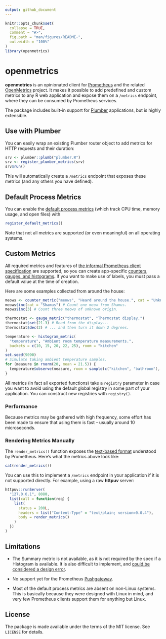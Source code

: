 ```yaml
---
output: github_document
---
```


<!-- README.md is generated from README.Rmd. Please edit that file -->

```r
knitr::opts_chunk$set(
  collapse = TRUE,
  comment = "#>",
  fig.path = "man/figures/README-",
  out.width = "100%"
)
library(openmetrics)
```

# openmetrics

<!-- badges: start -->
<!-- badges: end -->

**openmetrics** is an opinionated client for
[Prometheus](https://prometheus.io/) and the related
[OpenMetrics](https://openmetrics.io/) project. It makes it possible to add
predefined and custom metrics to any R web application and expose them on a
`/metrics` endpoint, where they can be consumed by Prometheus services.

The package includes built-in support for [Plumber](https://www.rplumber.io/)
applications, but is highly extensible.

## Use with Plumber

You can easily wrap an existing Plumber router object to add metrics for HTTP
requests and their duration:

```r
srv <- plumber::plumb("plumber.R")
srv <- register_plumber_metrics(srv)
srv$run()
```

This will automatically create a `/metrics` endpoint that exposes these metrics
(and any others you have defined).

## Default Process Metrics

You can enable the [default process metrics](https://prometheus.io/docs/instrumenting/writing_clientlibs/#process-metrics)
(which track CPU time, memory usage, and open files) with

```r
register_default_metrics()
```

Note that not all metrics are supported (or even meaningful) on all operating
systems.

## Custom Metrics

All required metrics and features of [the informal Prometheus client
specification](https://prometheus.io/docs/instrumenting/writing_clientlibs/) are
supported, so you can create app-specific [counters, gauges, and
histograms](https://prometheus.io/docs/concepts/metric_types/). If you want to
make use of labels, you must pass a default value at the time of creation.

Here are some examples collected from around the house:

```r
meows <- counter_metric("meows", "Heard around the house.", cat = "Unknown")
meows$inc(cat = "Shamus") # Count one meow from Shamus.
meows$inc(3) # Count three meows of unknown origin.

thermostat <- gauge_metric("thermostat", "Thermostat display.")
thermostat$set(21.3) # Read from the display...
thermostat$dec(2) # ... and then turn it down 2 degrees.

temperature <- histogram_metric(
  "temperature", "Ambient room temperature measurements.",
  buckets = c(10, 15, 20, 22, 25), room = "kitchen"
)
set.seed(9090)
# Simulate taking ambient temperature samples.
for (measure in rnorm(20, mean = 21.5)) {
  temperature$observe(measure, room = sample(c("kitchen", "bathroom"), 1))
}
```

All metrics (in fact all exported functions) take a `registry` parameter in case
you want to avoid using the default global registry in some part of your
application. You can construct new registries with `registry()`.

### Performance

Because metrics may be gathered with high frequency, some effort has been made
to ensure that using them is fast -- usually around 10 microseconds.

### Rendering Metrics Manually

The `render_metrics()` function exposes the [text-based
format](https://prometheus.io/docs/instrumenting/exposition_formats/#text-based-format)
understood by Prometheus. Here's what the metrics above look like:

```r
cat(render_metrics())
```

You can use this to implement a `/metrics` endpoint in your application if it is
not supported directly. For example, using a raw **httpuv** server:

```r
httpuv::runServer(
  "127.0.0.1", 8080,
  list(call = function(req) {
    list(
      status = 200L,
      headers = list("Content-Type" = "text/plain; version=0.0.4"),
      body = render_metrics()
    )
  })
)
```

## Limitations

* The Summary metric is not available, as it is not required by the spec if a
  Histogram is available. It is also difficult to implement, and [could be
  considered a design error](https://www.robustperception.io/how-does-a-prometheus-summary-work).

* No support yet for the Prometheus [Pushgateway](https://prometheus.io/docs/instrumenting/pushing/).

* Most of the default process metrics are absent on non-Linux systems. This is
  basically because they were designed with Linux in mind, and very few
  Prometheus clients support them for anything but Linux.

## License

The package is made available under the terms of the MIT license. See `LICENSE`
for details.
